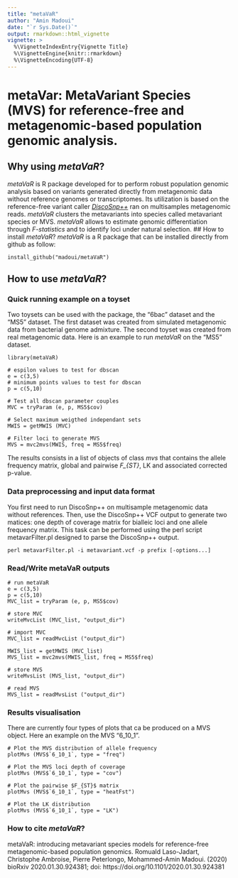 ```yaml
---
title: "metaVaR"
author: "Amin Madoui"
date: "`r Sys.Date()`"
output: rmarkdown::html_vignette
vignette: >
  %\VignetteIndexEntry{Vignette Title}
  %\VignetteEngine{knitr::rmarkdown}
  %\VignetteEncoding{UTF-8}
---
```


# metaVar: MetaVariant Species (MVS) for reference-free and metagenomic-based population genomic analysis.
## Why using <i>metaVaR</i>?
<i>metaVaR</i> is R package developed for to perform robust population genomic analysis based on variants generated directly from metagenomic data without reference genomes or transcriptomes. Its utilization is based on the reference-free variant caller <a href="https://github.com/GATB/DiscoSnp"><i>DiscoSnp++</i></a> ran on multisamples metagenomic reads. <i>metaVaR</i> clusters the metavariants into species called metavariant species or MVS. <i>metaVaR</i> allows to estimate genomic differentiation through <i>F-statistics</i> and to identify loci under natural selection.
## How to install <i>metaVaR</i>?
<i>metaVaR</i> is a R package that can be installed directly from github as follow:
```
install_github("madoui/metaVaR")
```
## How to use <i>metaVaR</i>?
### Quick running example on a toyset
Two toysets can be used with the package, the "6bac" dataset and the "MS5" dataset. The first dataset was created from simulated metagenomic data from bacterial genome admixture. The second toyset was created from real metagenomic data. Here is an example to run <i>metaVaR</i> on the "MS5" dataset.
```
library(metaVaR)

# espilon values to test for dbscan
e = c(3,5)
# minimum points values to test for dbscan
p = c(5,10)

# Test all dbscan parameter couples
MVC = tryParam (e, p, MS5$cov)

# Select maximum weigthed independant sets
MWIS = getMWIS (MVC)

# Filter loci to generate MVS
MVS = mvc2mvs(MWIS, freq = MS5$freq)
```
The results consists in a list of objects of class <i>mvs</i> that contains the allele frequency matrix, global and pairwise <i>F_{ST}</i>, LK and associated corrected p-value.

### Data preprocessing and input data format
You first need to run DiscoSnp++ on multisample metagenomic data without references. Then, use the DiscoSnp++ VCF output to generate two matices: one depth of coverage matrix for bialleic loci and one allele frequency matrix. This task can be performed using the perl script metavarFilter.pl designed to parse the DiscoSnp++ output.
```
perl metavarFilter.pl -i metavariant.vcf -p prefix [-options...]
```

### Read/Write metaVaR outputs
```
# run metaVaR
e = c(3,5)
p = c(5,10)
MVC_list = tryParam (e, p, MS5$cov)

# store MVC
writeMvcList (MVC_list, "output_dir")

# import MVC
MVC_list = readMvcList ("output_dir")

MWIS_list = getMWIS (MVC_list)
MVS_list = mvc2mvs(MWIS_list, freq = MS5$freq)

# store MVS
writeMvsList (MVS_list, "output_dir")

# read MVS
MVS_list = readMvsList ("output_dir")
```

### Results visualisation
There are currently four types of plots that ca be produced on a MVS object. Here an example on the MVS "6_10_1".
```
# Plot the MVS distribution of allele frequency
plotMvs (MVS$`6_10_1`, type = "freq")

# Plot the MVS loci depth of coverage
plotMvs (MVS$`6_10_1`, type = "cov")

# Plot the pairwise $F_{ST}$ matrix
plotMvs (MVS$`6_10_1`, type = "heatFst")

# Plot the LK distribution
plotMvs (MVS$`6_10_1`, type = "LK")
```

### How to cite <i>metaVaR</i>?

metaVaR: introducing metavariant species models for reference-free metagenomic-based population genomics.
Romuald Laso-Jadart, Christophe Ambroise, Pierre Peterlongo, Mohammed-Amin Madoui. (2020)
bioRxiv 2020.01.30.924381; doi: https://doi.org/10.1101/2020.01.30.924381

